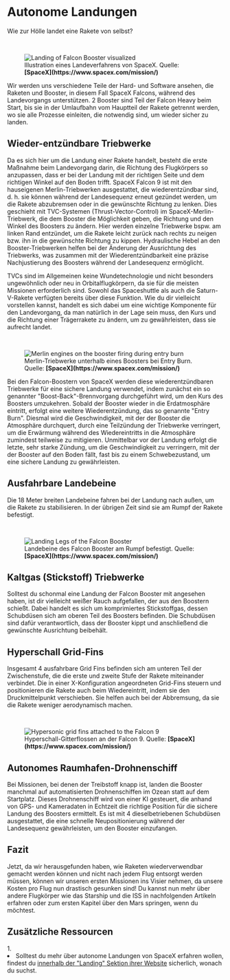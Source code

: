 
# Autonome Landungen

Wie zur Hölle landet eine Rakete von selbst?

<ReadingTime />

<br />
<figure>
<Image src={require(".//../../../../resources/images/landing.jpg")} alt="Landing of Falcon Booster visualized" />
<figcaption style={{ color: "rgb(156, 156, 156)", fontSize: "14px", marginTop: "2px" }}>Illustration eines Landeverfahrens von SpaceX. Quelle: <strong>[SpaceX](https://www.spacex.com/mission/)</strong></figcaption>
</figure>

Wir werden uns verschiedene Teile der Hard- und Software ansehen, die Raketen und Booster, in diesem Fall SpaceX Falcons, während des Landevorgangs unterstützen. 2 Booster sind Teil der Falcon Heavy beim Start, bis sie in der Umlaufbahn vom Hauptteil der Rakete getrennt werden, wo sie alle Prozesse einleiten, die notwendig sind, um wieder sicher zu landen.

## Wieder-entzündbare Triebwerke
Da es sich hier um die Landung einer Rakete handelt, besteht die erste Maßnahme beim Landevorgang darin, die Richtung des Flugkörpers so anzupassen, dass er bei der Landung mit der richtigen Seite und dem richtigen Winkel auf den Boden trifft. SpaceX Falcon 9 ist mit den hauseigenen Merlin-Triebwerken ausgestattet, die wiederentzündbar sind, d. h. sie können während der Landesequenz erneut gezündet werden, um die Rakete abzubremsen oder in die gewünschte Richtung zu lenken. Dies geschieht mit TVC-Systemen (Thrust-Vector-Control) im SpaceX-Merlin-Triebwerk, die dem Booster die Möglichkeit geben, die Richtung und den Winkel des Boosters zu ändern. Hier werden einzelne Triebwerke bspw. am linken Rand entzündet, um die Rakete leicht zurück nach rechts zu neigen bzw. ihn in die gewünschte Richtung zu kippen. Hydraulische Hebel an den Booster-Triebwerken helfen bei der Änderung der Ausrichtung des Triebwerks, was zusammen mit der Wiederentzündbarkeit eine präzise Nachjustierung des Boosters während der Landesequenz ermöglicht.

TVCs sind im Allgemeinen keine Wundetechnologie und nicht besonders ungewöhnlich oder neu in Orbitalflugkörpern, da sie für die meisten Missionen erforderlich sind. Sowohl das Spaceshuttle als auch die Saturn-V-Rakete verfügten bereits über diese Funktion. Wie du dir vielleicht vorstellen kannst, handelt es sich dabei um eine wichtige Komponente für den Landevorgang, da man natürlich in der Lage sein muss, den Kurs und die Richtung einer Trägerrakete zu ändern, um zu gewährleisten, dass sie aufrecht landet.

<br />
<figure>
<Image src={require(".//../../../../resources/images/entryburn.png")} alt="Merlin engines on the booster firing during entry burn" />
<figcaption style={{ color: "rgb(156, 156, 156)", fontSize: "14px", marginTop: "2px" }}>Merlin-Triebwerke unterhalb eines Boosters bei Entry Burn. Quelle: <strong>[SpaceX](https://www.spacex.com/mission/)</strong></figcaption>
</figure>

Bei den Falcon-Boostern von SpaceX werden diese wiederentzündbaren Triebwerke für eine sichere Landung verwendet, indem zunächst ein so genannter "Boost-Back"-Brennvorgang durchgeführt wird, um den Kurs des Boosters umzukehren. Sobald der Booster wieder in die Erdatmosphäre eintritt, erfolgt eine weitere Wiederentzündung, das so genannte "Entry Burn". Diesmal wird die Geschwindigkeit, mit der der Booster die Atmosphäre durchquert, durch eine Teilzündung der Triebwerke verringert, um die Erwärmung während des Wiedereintritts in die Atmosphäre zumindest teilweise zu mitigieren. Unmittelbar vor der Landung erfolgt die letzte, sehr starke Zündung, um die Geschwindigkeit zu verringern, mit der der Booster auf den Boden fällt, fast bis zu einem Schwebezustand, um eine sichere Landung zu gewährleisten.

## Ausfahrbare Landebeine
Die 18 Meter breiten Landebeine fahren bei der Landung nach außen, um die Rakete zu stabilisieren. In der übrigen Zeit sind sie am Rumpf der Rakete befestigt.

<br />
<figure>
<Image src={require(".//../../../../resources/images/landinglegs.png")} alt="Landing Legs of the Falcon Booster" />
<figcaption style={{ color: "rgb(156, 156, 156)", fontSize: "14px", marginTop: "2px" }}>Landebeine des Falcon Booster am Rumpf befestigt. Quelle: <strong>[SpaceX](https://www.spacex.com/mission/)</strong></figcaption>
</figure>

## Kaltgas (Stickstoff) Triebwerke
Solltest du schonmal eine Landung der Falcon Booster mit angesehen haben, ist dir vielleicht weißer Rauch aufgefallen, der aus den Boostern schießt. Dabei handelt es sich um komprimiertes Stickstoffgas, dessen Schubdüsen sich am oberen Teil des Boosters befinden. Die Schubdüsen sind dafür verantwortlich, dass der Booster kippt und anschließend die gewünschte Ausrichtung beibehält.

## Hyperschall Grid-Fins
Insgesamt 4 ausfahrbare Grid Fins befinden sich am unteren Teil der Zwischenstufe, die die erste und zweite Stufe der Rakete miteinander verbindet. Die in einer X-Konfiguration angeordneten Grid-Fins steuern und positionieren die Rakete auch beim Wiedereintritt, indem sie den Druckmittelpunkt verschieben. Sie helfen auch bei der Abbremsung, da sie die Rakete weniger aerodynamisch machen.

<br />
<figure>
<Image src={require(".//../../../../resources/images/landingfins.png")} alt="Hypersonic grid fins attached to the Falcon 9" />
<figcaption style={{ color: "rgb(156, 156, 156)", fontSize: "14px", marginTop: "2px" }}>Hyperschall-Gitterflossen an der Falcon 9. Quelle: <strong>[SpaceX](https://www.spacex.com/mission/)</strong></figcaption>
</figure>

## Autonomes Raumhafen-Drohnenschiff
Bei Missionen, bei denen der Treibstoff knapp ist, landen die Booster manchmal auf automatisierten Drohnenschiffen im Ozean statt auf dem Startplatz. Dieses Drohnenschiff wird von einer KI gesteuert, die anhand von GPS- und Kameradaten in Echtzeit die richtige Position für die sichere Landung des Boosters ermittelt. Es ist mit 4 dieselbetriebenen Schubdüsen ausgestattet, die eine schnelle Neupositionierung während der Landesequenz gewährleisten, um den Booster einzufangen.

## Fazit
Jetzt, da wir herausgefunden haben, wie Raketen wiederverwendbar gemacht werden können und nicht nach jedem Flug entsorgt werden müssen, können wir unseren ersten Missionen ins Visier nehmen, da unsere Kosten pro Flug nun drastisch gesunken sind! Du kannst nun mehr über andere Flugkörper wie das Starship und die ISS in nachfolgenden Artikeln erfahren oder zum ersten Kapitel über den Mars springen, wenn du möchtest.

<Analytics />

## Zusätzliche Ressourcen
<AdditionalResources>
  <div>
    <span>1. </span><li>Solltest du mehr über autonome Landungen von SpaceX erfahren wollen, findest du <a href="https://www.spacex.com/launches/" target="_blank">innerhalb der "Landing" Sektion ihrer Website</a> sicherlich, wonach du suchst.</li>
  </div>
</AdditionalResources>